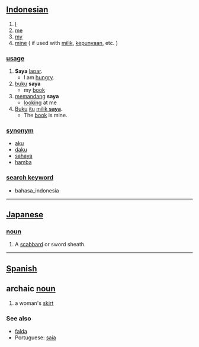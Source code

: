 == [[Indonesian]] ==

# [[I]]
# [[me]]
# [[my]]
# [[mine]] ( if used with [[milik]], [[punya|kepunyaan]], etc. )

=== [[usage]] ===
# '''Saya''' [[lapar]].
#* I am [[hungry]].
# [[buku]] '''saya'''
#* my [[book]]
# [[pandang|memandang]] '''saya'''
#* [[look]]ing at me
# [[buku|Buku]] [[itu]] <u>[[milik]] '''saya'''</u>.
#* The [[book]] is mine.

=== [[synonym]] ===
* [[aku]]
* [[daku]]
* [[sahaya]]
* [[hamba]]

=== [[search keyword]] ===
* bahasa_indonesia

----

== [[Japanese]] ==
=== [[noun]] ===
#A [[scabbard]] or sword sheath.

----
== [[Spanish]] ==
== archaic [[noun]] ==
# a woman's [[skirt]]

=== See also ===
*[[falda]]
*Portuguese: [[saia]]